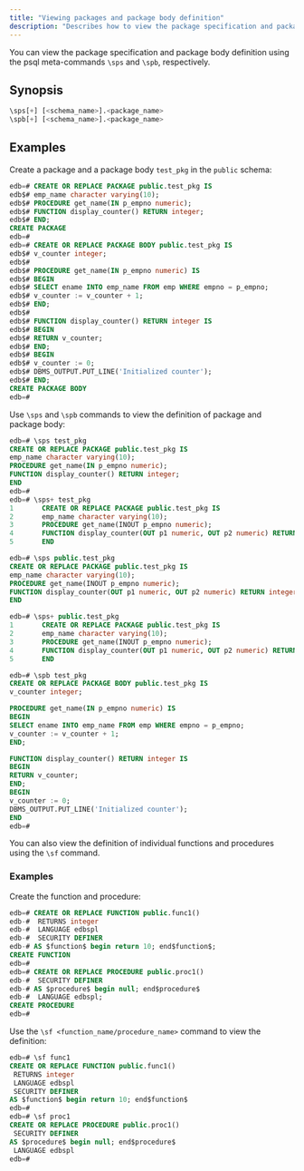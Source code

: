 ```yaml
---
title: "Viewing packages and package body definition"
description: "Describes how to view the package specification and package body definition"
---
```


You can view the package specification and package body definition using the psql meta-commands `\sps` and `\spb`, respectively.

## Synopsis

```sql
\sps[+] [<schema_name>].<package_name>
\spb[+] [<schema_name>].<package_name>
```

## Examples

Create a package and a package body `test_pkg` in the `public` schema:

```sql
edb=# CREATE OR REPLACE PACKAGE public.test_pkg IS
edb$# emp_name character varying(10);
edb$# PROCEDURE get_name(IN p_empno numeric);
edb$# FUNCTION display_counter() RETURN integer;
edb$# END;
CREATE PACKAGE
edb=#
edb=# CREATE OR REPLACE PACKAGE BODY public.test_pkg IS
edb$# v_counter integer;
edb$# 
edb$# PROCEDURE get_name(IN p_empno numeric) IS
edb$# BEGIN
edb$# SELECT ename INTO emp_name FROM emp WHERE empno = p_empno;
edb$# v_counter := v_counter + 1;
edb$# END;
edb$# 
edb$# FUNCTION display_counter() RETURN integer IS
edb$# BEGIN
edb$# RETURN v_counter;
edb$# END;
edb$# BEGIN
edb$# v_counter := 0;
edb$# DBMS_OUTPUT.PUT_LINE('Initialized counter');
edb$# END;
CREATE PACKAGE BODY
edb=#
```

Use `\sps` and `\spb` commands to view the definition of package and package body:

``` sql
edb=# \sps test_pkg
CREATE OR REPLACE PACKAGE public.test_pkg IS
emp_name character varying(10);
PROCEDURE get_name(IN p_empno numeric);
FUNCTION display_counter() RETURN integer;
END
edb=#
edb=# \sps+ test_pkg
1       CREATE OR REPLACE PACKAGE public.test_pkg IS
2       emp_name character varying(10);
3       PROCEDURE get_name(INOUT p_empno numeric);
4       FUNCTION display_counter(OUT p1 numeric, OUT p2 numeric) RETURN integer;
5       END

edb=# \sps public.test_pkg
CREATE OR REPLACE PACKAGE public.test_pkg IS
emp_name character varying(10);
PROCEDURE get_name(INOUT p_empno numeric);
FUNCTION display_counter(OUT p1 numeric, OUT p2 numeric) RETURN integer;
END

edb=# \sps+ public.test_pkg
1       CREATE OR REPLACE PACKAGE public.test_pkg IS
2       emp_name character varying(10);
3       PROCEDURE get_name(INOUT p_empno numeric);
4       FUNCTION display_counter(OUT p1 numeric, OUT p2 numeric) RETURN integer;
5       END

edb=# \spb test_pkg
CREATE OR REPLACE PACKAGE BODY public.test_pkg IS
v_counter integer;

PROCEDURE get_name(IN p_empno numeric) IS
BEGIN
SELECT ename INTO emp_name FROM emp WHERE empno = p_empno;
v_counter := v_counter + 1;
END;

FUNCTION display_counter() RETURN integer IS
BEGIN
RETURN v_counter;
END;
BEGIN
v_counter := 0;
DBMS_OUTPUT.PUT_LINE('Initialized counter');
END
edb=# 
```

You can also view the definition of individual functions and procedures using the `\sf` command.

### Examples 

Create the function and procedure:

```sql
edb=# CREATE OR REPLACE FUNCTION public.func1()
edb-#  RETURNS integer
edb-#  LANGUAGE edbspl
edb-#  SECURITY DEFINER
edb-# AS $function$ begin return 10; end$function$;
CREATE FUNCTION
edb=#
edb=# CREATE OR REPLACE PROCEDURE public.proc1()
edb-#  SECURITY DEFINER
edb-# AS $procedure$ begin null; end$procedure$
edb-#  LANGUAGE edbspl;
CREATE PROCEDURE
edb=#
```

Use the `\sf <function_name/procedure_name>` command to view the definition:

```sql
edb=# \sf func1
CREATE OR REPLACE FUNCTION public.func1()
 RETURNS integer
 LANGUAGE edbspl
 SECURITY DEFINER
AS $function$ begin return 10; end$function$
edb=# 
edb=# \sf proc1
CREATE OR REPLACE PROCEDURE public.proc1()
 SECURITY DEFINER
AS $procedure$ begin null; end$procedure$
 LANGUAGE edbspl
edb=# 
```


